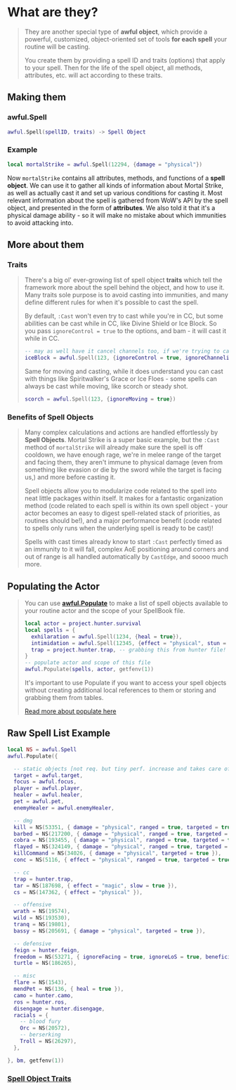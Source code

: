 
# What are they?

> They are another special type of **awful object**, which provide a powerful, customized, object-oriented set of tools **for each spell** your routine will be casting.
>
> You create them by providing a spell ID and traits (options) that apply to your spell. Then for the life of the spell object, all methods, attributes, etc. will act according to these traits.

## Making them

### awful.Spell

```lua
awful.Spell(spellID, traits) -> Spell Object
```

### Example

```lua
local mortalStrike = awful.Spell(12294, {damage = "physical"})
```

Now `mortalStrike` contains all attributes, methods, and functions of a **spell object**. We can use it to gather all kinds of information about Mortal Strike, as well as actually cast it and set up various conditions for casting it. Most relevant information about the spell is gathered from WoW's API by the spell object, and presented in the form of **attributes**. We also told it that it's a physical damage ability - so it will make no mistake about which immunities to avoid attacking into.

## More about them

### Traits

> There's a big ol' ever-growing list of spell object **traits** which tell the framework more about the spell behind the object, and how to use it. Many traits sole purpose is to avoid casting into immunities, and many define different rules for when it's possible to cast the spell.
>
> By default, `:Cast` won't even try to cast while you're in CC, but some abilities can be cast while in CC, like Divine Shield or Ice Block. So you pass `ignoreControl = true` to the options, and bam - it will cast it while in CC.
>
> ```lua
> -- may as well have it cancel channels too, if we're trying to cast it
> iceBlock = awful.Spell(123, {ignoreControl = true, ignoreChanneling = true})
> ```
>
> Same for moving and casting, while it does understand you can cast with things like Spiritwalker's Grace or Ice Floes - some spells can always be cast while moving, like scorch or steady shot.
>
> ```lua
> scorch = awful.Spell(123, {ignoreMoving = true})
> ```

### Benefits of Spell Objects

> Many complex calculations and actions are handled effortlessly by **Spell Objects**. Mortal Strike is a super basic example, but the `:Cast` method of `mortalStrike` will already make sure the spell is off cooldown, we have enough rage, we're in melee range of the target and facing them, they aren't immune to physical damage (even from something like evasion or die by the sword while the target is facing us,) and more before casting it.
>
> Spell objects allow you to modularize code related to the spell into neat little packages within itself. It makes for a fantastic organization method (code related to each spell is within its own spell object - your actor becomes an easy to digest spell-related stack of priorities, as routines should be!), and a major performance benefit (code related to spells only runs when the underlying spell is ready to be cast)!
>
> Spells with cast times already know to start `:Cast` perfectly timed as an immunity to it will fall, complex AoE positioning around corners and out of range is all handled automatically by `CastEdge`, and soooo much more.

## Populating the Actor

> You can use **[awful.Populate](../awful_toolbox/toolbox_tools#Populate)** to make a list of spell objects available to your routine actor and the scope of your SpellBook file.
>
> ```lua
> local actor = project.hunter.survival
> local spells = {
>   exhilaration = awful.Spell(1234, {heal = true}),
>   intimidation = awful.Spell(12345, {effect = "physical", stun = true}),
>   trap = project.hunter.trap, -- grabbing this from hunter file!
> }
> -- populate actor and scope of this file
> awful.Populate(spells, actor, getfenv(1))
> ```
>
> It's important to use Populate if you want to access your spell objects without creating additional local references to them or storing and grabbing them from tables.
>
> [Read more about populate here](../awful_toolbox/toolbox_tools?#Populate)

## Raw Spell List Example

```lua
local NS = awful.Spell
awful.Populate({

  -- static objects [not req. but tiny perf. increase and takes care of declaration where i use them]
  target = awful.target,
  focus = awful.focus,
  player = awful.player,
  healer = awful.healer,
  pet = awful.pet,
  enemyHealer = awful.enemyHealer,

  -- dmg
  kill = NS(53351, { damage = "physical", ranged = true, targeted = true }),
  barbed = NS(217200, { damage = "physical", ranged = true, targeted = true }),
  cobra = NS(193455, { damage = "physical", ranged = true, targeted = true }),
  flayed = NS(324149, { damage = "physical", ranged = true, targeted = true, bleed = true }),
  killCommand = NS(34026, { damage = "physical", targeted = true }),
  conc = NS(5116, { effect = "physical", ranged = true, targeted = true, slow = true }),

  -- cc
  trap = hunter.trap,
  tar = NS(187698, { effect = "magic", slow = true }),
  cs = NS(147362, { effect = "physical" }),

  -- offensive
  wrath = NS(19574),
  wild = NS(193530),
  tranq = NS(19801),
  bassy = NS(205691, { damage = "physical", targeted = true }),

  -- defensive
  feign = hunter.feign,
  freedom = NS(53271, { ignoreFacing = true, ignoreLoS = true, beneficial = true }),
  turtle = NS(186265),

  -- misc
  flare = NS(1543),
  mendPet = NS(136, { heal = true }),
  camo = hunter.camo,
  ros = hunter.ros,
  disengage = hunter.disengage,
  racials = {
    -- blood fury
    Orc = NS(20572),
    -- berserking
    Troll = NS(26297),
  },

}, bm, getfenv(1))
```

### [Spell Object Traits](spell-object-traits)
